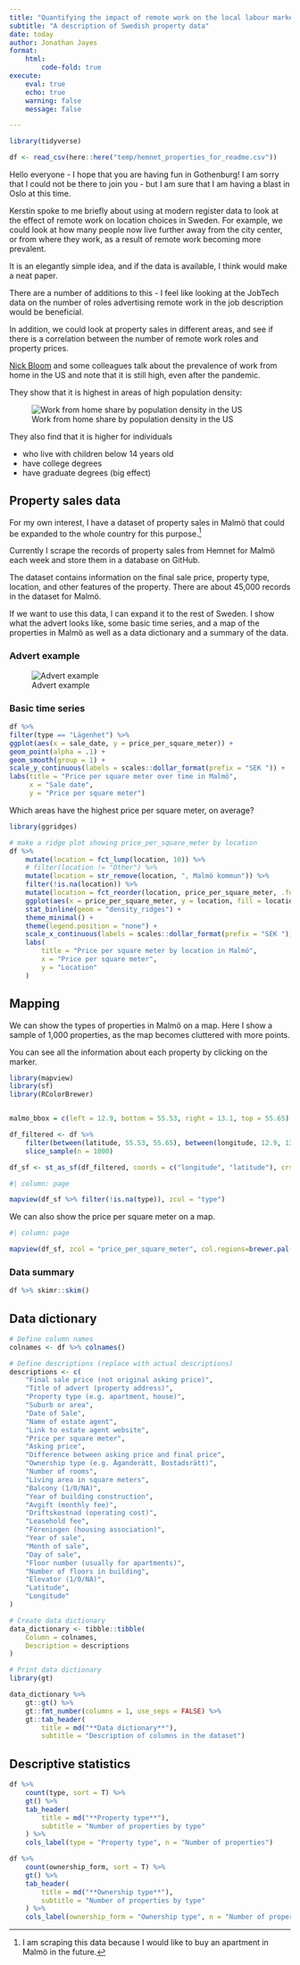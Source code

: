 ```yaml
---
title: "Quantifying the impact of remote work on the local labour market in Sweden"
subtitle: "A description of Swedish property data"
date: today
author: Jonathan Jayes
format: 
    html:
        code-fold: true
execute:
    eval: true
    echo: true
    warning: false  
    message: false

---
```


```r
library(tidyverse)

df <- read_csv(here::here("temp/hemnet_properties_for_readme.csv"))
```

Hello everyone - I hope that you are having fun in Gothenburg! I am sorry that I could not be there to join you - but I am sure that I am having a blast in Oslo at this time.

Kerstin spoke to me briefly about using at modern register data to look at the effect of remote work on location choices in Sweden. For example, we could look at how many people now live further away from the city center, or from where they work, as a result of remote work becoming more prevalent.

It is an elegantly simple idea, and if the data is available, I think would make a neat paper. 

There are a number of additions to this - I feel like looking at the JobTech data on the number of roles advertising remote work in the job description would be beneficial. 

In addition, we could look at property sales in different areas, and see if there is a correlation between the number of remote work roles and property prices.

[Nick Bloom](https://wfhresearch.com/wp-content/uploads/2023/09/Evolution-of-WFH-3-September-2023.pdf) and some colleagues talk about the prevalence of work from home in the US and note that it is still high, even after the pandemic. 

They show that it is highest in areas of high population density:

![Work from home share by population density in the US](assets/wfh_density.png)


They also find that it is higher for individuals

- who live with children below 14 years old
- have college degrees
- have graduate degrees (big effect)

## Property sales data

For my own interest, I have a dataset of property sales in Malmö that could be expanded to the whole country for this purpose.^[I am scraping this data because I would like to buy an apartment in Malmö in the future.]

Currently I scrape the records of property sales from Hemnet for Malmö each week and store them in a database on GitHub.

The dataset contains information on the final sale price, property type, location, and other features of the property. There are about 45,000 records in the dataset for Malmö.

If we want to use this data, I can expand it to the rest of Sweden. I show what the advert looks like, some basic time series, and a map of the properties in Malmö as well as a data dictionary and a summary of the data.

### Advert example

![Advert example](assets/ad_example.png)

### Basic time series

```r
df %>% 
filter(type == "Lägenhet") %>%
ggplot(aes(x = sale_date, y = price_per_square_meter)) +
geom_point(alpha = .1) +
geom_smooth(group = 1) +
scale_y_continuous(labels = scales::dollar_format(prefix = "SEK ")) +
labs(title = "Price per square meter over time in Malmö",
     x = "Sale date",
     y = "Price per square meter")
```

Which areas have the highest price per square meter, on average?

```r
library(ggridges)

# make a ridge plot showing price_per_square_meter by location
df %>%
    mutate(location = fct_lump(location, 10)) %>%
    # filter(location != "Other") %>%
    mutate(location = str_remove(location, ", Malmö kommun")) %>%
    filter(!is.na(location)) %>%
    mutate(location = fct_reorder(location, price_per_square_meter, .fun = median)) %>%
    ggplot(aes(x = price_per_square_meter, y = location, fill = location)) +
    stat_binline(geom = "density_ridges") +
    theme_minimal() +
    theme(legend.position = "none") +
    scale_x_continuous(labels = scales::dollar_format(prefix = "SEK ")) +
    labs(
        title = "Price per square meter by location in Malmö",
        x = "Price per square meter",
        y = "Location"
    )

```

## Mapping

We can show the types of properties in Malmö on a map. Here I show a sample of 1,000 properties, as the map becomes cluttered with more points.

You can see all the information about each property by clicking on the marker.

```r
library(mapview)
library(sf)
library(RColorBrewer)


malmo_bbox = c(left = 12.9, bottom = 55.53, right = 13.1, top = 55.65)

df_filtered <- df %>%
    filter(between(latitude, 55.53, 55.65), between(longitude, 12.9, 13.1)) %>% 
    slice_sample(n = 1000)

df_sf <- st_as_sf(df_filtered, coords = c("longitude", "latitude"), crs = 4326)
```

```r
#| column: page

mapview(df_sf %>% filter(!is.na(type)), zcol = "type")
```

We can also show the price per square meter on a map.

```r
#| column: page

mapview(df_sf, zcol = "price_per_square_meter", col.regions=brewer.pal(9, "YlOrRd"))
```

### Data summary

```r
df %>% skimr::skim()
```


## Data dictionary

```r
# Define column names
colnames <- df %>% colnames()

# Define descriptions (replace with actual descriptions)
descriptions <- c(
    "Final sale price (not original asking price)",
    "Title of advert (property address)",
    "Property type (e.g. apartment, house)",
    "Suburb or area",
    "Date of Sale",
    "Name of estate agent",
    "Link to estate agent website",
    "Price per square meter",
    "Asking price",
    "Difference between asking price and final price",
    "Ownership type (e.g. Äganderätt, Bostadsrätt)",
    "Number of rooms",
    "Living area in square meters",
    "Balcony (1/0/NA)",
    "Year of building construction",
    "Avgift (monthly fee)",
    "Driftskostnad (operating cost)",
    "Leasehold fee",
    "Föreningen (housing association)",
    "Year of sale",
    "Month of sale",
    "Day of sale",
    "Floor number (usually for apartments)",
    "Number of floors in building",
    "Elevator (1/0/NA)",
    "Latitude",
    "Longitude"
)

# Create data dictionary
data_dictionary <- tibble::tibble(
    Column = colnames,
    Description = descriptions
)

# Print data dictionary
library(gt)

data_dictionary %>% 
    gt::gt() %>%
    gt::fmt_number(columns = 1, use_seps = FALSE) %>% 
    gt::tab_header(
        title = md("**Data dictionary**"),
        subtitle = "Description of columns in the dataset")
```


## Descriptive statistics

```r
df %>%
    count(type, sort = T) %>%
    gt() %>%
    tab_header(
        title = md("**Property type**"),
        subtitle = "Number of properties by type"
    ) %>%
    cols_label(type = "Property type", n = "Number of properties")
```


```r
df %>%
    count(ownership_form, sort = T) %>%
    gt() %>%
    tab_header(
        title = md("**Ownership type**"),
        subtitle = "Number of properties by type"
    ) %>%
    cols_label(ownership_form = "Ownership type", n = "Number of properties")
```
